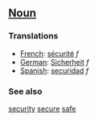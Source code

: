 ==[[Noun]]==

===Translations===

*[[French]]: [[sécurité]] ''f''
*[[German]]: [[Sicherheit]] ''f''
*[[Spanish]]: [[securidad]] ''f''

===See also===
[[security]] [[secure]] [[safe]]